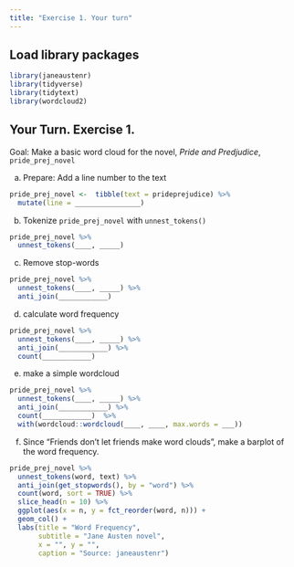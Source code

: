 ```yaml
---
title: "Exercise 1. Your turn"
---
```


## Load library packages

```r
library(janeaustenr)
library(tidyverse)
library(tidytext)
library(wordcloud2)
```


## Your Turn.  Exercise 1.

Goal: Make a basic word cloud for the novel, _Pride and Predjudice_, `pride_prej_novel`

a. Prepare:  Add a line number to the text

```r
pride_prej_novel <-  tibble(text = prideprejudice) %>%
  mutate(line = ________________)
```

b. Tokenize `pride_prej_novel` with `unnest_tokens()`

```r
pride_prej_novel %>% 
  unnest_tokens(____, _____)
```

c. Remove stop-words

```r
pride_prej_novel %>% 
  unnest_tokens(____, _____) %>% 
  anti_join(____________)
```

d. calculate word frequency

```r
pride_prej_novel %>% 
  unnest_tokens(____, _____) %>% 
  anti_join(____________) %>% 
  count(____________) 
```

e. make a simple wordcloud

```r
pride_prej_novel %>% 
  unnest_tokens(____, _____) %>% 
  anti_join(____________) %>% 
  count(____________)  %>% 
  with(wordcloud::wordcloud(____, ____, max.words = ___))
```


f. Since "Friends don't let friends make word clouds", make a barplot of the word frequency.  

```r
pride_prej_novel %>% 
  unnest_tokens(word, text) %>% 
  anti_join(get_stopwords(), by = "word") %>% 
  count(word, sort = TRUE) %>% 
  slice_head(n = 10) %>% 
  ggplot(aes(x = n, y = fct_reorder(word, n))) +
  geom_col() +
  labs(title = "Word Frequency",
       subtitle = "Jane Austen novel",
       x = "", y = "",
       caption = "Source: janeaustenr")
```

